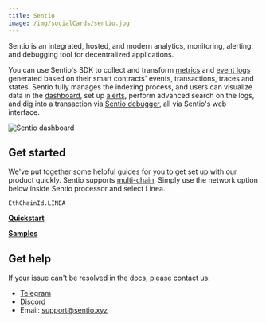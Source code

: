 ```yaml
---
title: Sentio
image: /img/socialCards/sentio.jpg
---
```


Sentio is an integrated, hosted, and modern analytics, monitoring, alerting, and
debugging tool for decentralized applications.

You can use Sentio's SDK to collect and transform [metrics](https://docs.sentio.xyz/docs/metrics) 
and [event logs](https://docs.sentio.xyz/docs/event-logs) generated based on 
their smart contracts' events, transactions, traces and states. Sentio fully 
manages the indexing process, and users can visualize data in the [dashboard](https://docs.sentio.xyz/docs/dashboard), 
set up [alerts](https://docs.sentio.xyz/docs/alerts), perform advanced search on 
the logs, and dig into a transaction via [Sentio debugger](https://docs.sentio.xyz/docs/debugger-overview), 
all via Sentio's web interface.

<div class="center-container">
  <div class="img-large">
      <img
        src="/static/img/get_started/tooling/data_indexers/sentio/Sentio_dashboard.png"
        alt="Sentio dashboard"
      />
  </div>
</div>

## Get started

We've put together some helpful guides for you to get set up with our product
quickly. Sentio supports [multi-chain](https://docs.sentio.xyz/docs/multi-chain-support). 
Simply use the network option below inside Sentio processor and select Linea.

```
EthChainId.LINEA
```

[**Quickstart**](https://docs.sentio.xyz/docs/quickstart)

[**Samples**](https://docs.sentio.xyz/docs/examples)

## Get help

If your issue can't be resolved in the docs, please contact us:

- [Telegram](https://t.me/sentioxyz)
- [Discord](https://discord.gg/vSdkMYqnjb)
- Email: [support@sentio.xyz](mailto:support@sentio.xyz)
